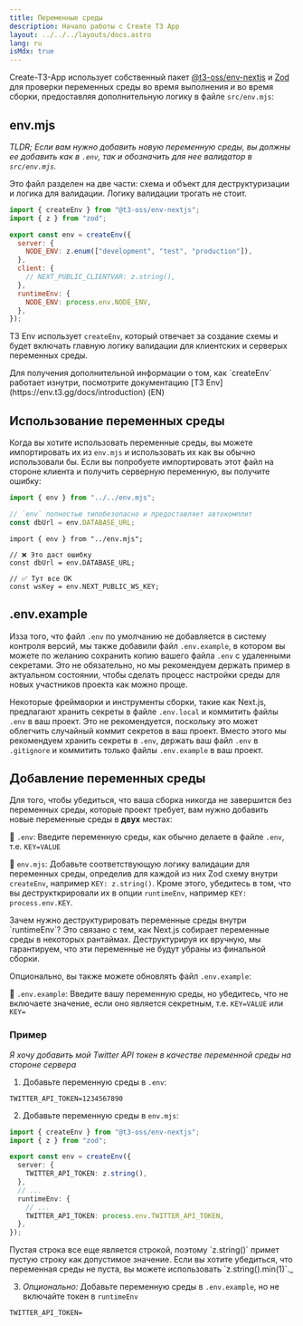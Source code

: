 ```yaml
---
title: Переменные среды
description: Начало работы с Create T3 App
layout: ../../../layouts/docs.astro
lang: ru
isMdx: true
---
```



Create-T3-App использует собственный пакет [@t3-oss/env-nextjs](https://env.t3.gg) и [Zod](https://github.com/colinhacks/zod) для проверки переменных среды во время выполнения _и_ во время сборки, предоставляя дополнительную логику в файле `src/env.mjs`:

## env.mjs

_TLDR; Если вам нужно добавить новую переменную среды, вы должны ее добавить как в `.env`, так и обозначить для нее валидатор в `src/env.mjs`._

Это файл разделен на две части: схема и объект для деструктуризации и логика для валидации. Логику валидации трогать не стоит.

```ts:env.mjs
import { createEnv } from "@t3-oss/env-nextjs";
import { z } from "zod";

export const env = createEnv({
  server: {
    NODE_ENV: z.enum(["development", "test", "production"]),
  },
  client: {
    // NEXT_PUBLIC_CLIENTVAR: z.string(),
  },
  runtimeEnv: {
    NODE_ENV: process.env.NODE_ENV,
  },
});
```

T3 Env использует `createEnv`, который отвечает за создание схемы и будет включать главную логику валидации для клиентских и серверых переменных среды.

<Callout type="info">
  Для получения дополнительной информации о том, как `createEnv` работает изнутри, посмотрите документацию [T3
  Env](https://env.t3.gg/docs/introduction) (EN)
</Callout>

## Использование переменных среды

Когда вы хотите использовать переменные среды, вы можете импортировать их из `env.mjs` и использовать их как вы обычно использовали бы. Если вы попробуете импортировать этот файл на стороне клиента и получить серверную переменную, вы получите ошибку:

```ts:pages/api/hello.ts
import { env } from "../../env.mjs";

// `env` полностью типобезопасно и предоставляет автокомплит
const dbUrl = env.DATABASE_URL;
```

```ts:pages/index.tsx
import { env } from "../env.mjs";

// ❌ Это даст ошибку
const dbUrl = env.DATABASE_URL;

// ✅ Тут все ОК
const wsKey = env.NEXT_PUBLIC_WS_KEY;
```

## .env.example

Изза того, что файл `.env` по умолчанию не добавляется в систему контроля версий, мы также добавили файл `.env.example`, в котором вы можете по желанию сохранить копию вашего файла `.env` с удаленными секретами. Это не обязательно, но мы рекомендуем держать пример в актуальном состоянии, чтобы сделать процесс настройки среды для новых участников проекта как можно проще.

Некоторые фреймворки и инструменты сборки, такие как Next.js, предлагают хранить секреты в файле `.env.local` и коммитить файлы `.env` в ваш проект. Это не рекомендуется, поскольку это может облегчить случайный коммит секретов в ваш проект. Вместо этого мы рекомендуем хранить секреты в `.env`, держать ваш файл `.env` в `.gitignore` и коммитить только файлы `.env.example` в ваш проект.

## Добавление переменных среды

Для того, чтобы убедиться, что ваша сборка никогда не завершится без переменных среды, которые проект требует, вам нужно добавить новые переменные среды в **двух** местах:

📄 `.env`: Введите переменную среды, как обычно делаете в файле `.env`, т.е. `KEY=VALUE`

📄 `env.mjs`: Добавьте соответствующую логику валидации для переменных среды, определив для каждой из них Zod схему внутри `createEnv`, например `KEY: z.string()`. Кроме этого, убедитесь в том, что вы деструкткрировали их в опции `runtimeEnv`, например `KEY: process.env.KEY`.

<Callout type="info">
  Зачем нужно деструктурировать переменные среды внутри `runtimeEnv`?
  Это связано с тем, как Next.js собирает переменные среды в некоторых рантаймах.
  Деструктурируя их вручную, мы гарантируем, что эти переменные не будут убраны из финальной сборки.
</Callout>

Опционально, вы также можете обновлять файл `.env.example`:

📄 `.env.example`: Введите вашу переменную среды, но убедитесь, что не включаете значение, если оно является секретным, т.е. `KEY=VALUE` или `KEY=`

### Пример

_Я хочу добавить мой Twitter API токен в качестве переменной среды на стороне сервера_

1. Добавьте переменную среды в `.env`:

```
TWITTER_API_TOKEN=1234567890
```

2. Добавьте переменную среды в `env.mjs`:

```ts
import { createEnv } from "@t3-oss/env-nextjs";
import { z } from "zod";

export const env = createEnv({
  server: {
    TWITTER_API_TOKEN: z.string(),
  },
  // ...
  runtimeEnv: {
    // ...
    TWITTER_API_TOKEN: process.env.TWITTER_API_TOKEN,
  },
});
```

<Callout type="info">
 Пустая строка все еще является строкой, поэтому `z.string()` примет пустую строку как допустимое значение. Если вы хотите убедиться, что переменная среды не пуста, вы можете использовать `z.string().min(1)`._
</Callout>

3. _Опционально:_ Добавьте переменную среды в `.env.example`, но не включайте токен в `runtimeEnv`

```
TWITTER_API_TOKEN=
```
